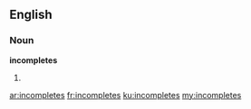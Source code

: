 ==English==
===Noun===
'''incompletes'''
# {{plural of|incomplete}}

[[ar:incompletes]]
[[fr:incompletes]]
[[ku:incompletes]]
[[my:incompletes]]